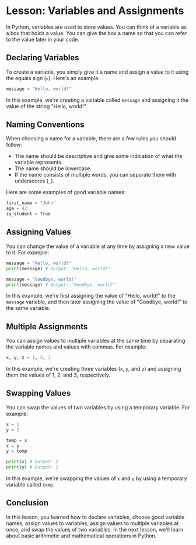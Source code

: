 # Lesson: Variables and Assignments

In Python, variables are used to store values. You can think of a variable as a box that holds a value. You can give the box a name so that you can refer to the value later in your code.

## Declaring Variables

To create a variable, you simply give it a name and assign a value to it using the equals sign (`=`). Here's an example:

```python
message = "Hello, world!"
```

In this example, we're creating a variable called `message` and assigning it the value of the string "Hello, world!".

## Naming Conventions

When choosing a name for a variable, there are a few rules you should follow:

- The name should be descriptive and give some indication of what the variable represents.
- The name should be lowercase.
- If the name consists of multiple words, you can separate them with underscores (`_`).

Here are some examples of good variable names:

```python
first_name = "John"
age = 42
is_student = True
```

## Assigning Values

You can change the value of a variable at any time by assigning a new value to it. For example:

```python
message = "Hello, world!"
print(message) # Output: "Hello, world!"

message = "Goodbye, world!"
print(message) # Output: "Goodbye, world!"
```

In this example, we're first assigning the value of "Hello, world!" to the `message` variable, and then later assigning the value of "Goodbye, world!" to the same variable.

## Multiple Assignments

You can assign values to multiple variables at the same time by separating the variable names and values with commas. For example:

```python
x, y, z = 1, 2, 3
```

In this example, we're creating three variables (`x`, `y`, and `z`) and assigning them the values of 1, 2, and 3, respectively.

## Swapping Values

You can swap the values of two variables by using a temporary variable. For example:

```python
x = 1
y = 2

temp = x
x = y
y = temp

print(x) # Output: 2
print(y) # Output: 1
```

In this example, we're swapping the values of `x` and `y` by using a temporary variable called `temp`.

## Conclusion

In this lesson, you learned how to declare variables, choose good variable names, assign values to variables, assign values to multiple variables at once, and swap the values of two variables. In the next lesson, we'll learn about basic arithmetic and mathematical operations in Python.
